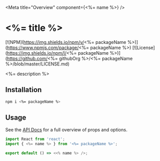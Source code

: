 
<Meta title="Overview" component={<%= name %>} />

# <%= title %>

[![NPM](https://img.shields.io/npm/v/<%= packageName %>)](https://www.npmjs.com/package/<%= packageName %>) [![License](https://img.shields.io/npm/l/<%= packageName %>)](https://github.com/<%= githubOrg %>/<%= packageName %>/blob/master/LICENSE.md)

<%= description %>

## Installation

```sh
npm i <%= packageName %>
```

## Usage

See the [API Docs](/?path=/docs/api-demo--default) for a full overview of props and options.

```js
import React from 'react';
import { <%= name %> } from '<%= packageName %>';

export default () => <<% name %> />;
```
